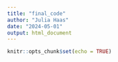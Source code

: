 ```yaml
---
title: "final_code"
author: "Julia Haas"
date: "2024-05-01"
output: html_document
---
```


```r
knitr::opts_chunk$set(echo = TRUE)
```


```r

```

